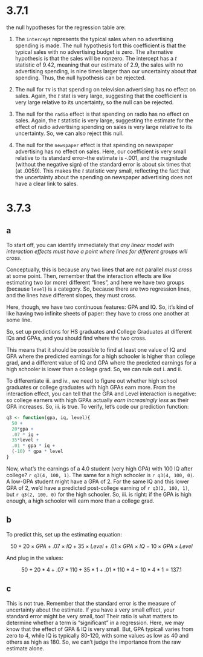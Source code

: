 # 3.7.1

the null hypotheses for the regression table are: 

1. The `intercept` represents the typical sales when no advertising spending is made. The null hypothesis fort this coefficient is that the typical sales with no advertising budget is zero. The alternative hypothesis is that the sales will be nonzero. The intercept has a $t$ statistic of 9.42, meaning that our estimate of 2.9, the sales with no advertising spending, is nine times larger than our uncertainty about that spending. Thus, the null hypothesis can be rejected. 

2. The null for `TV` is that spending on television advertising has no effect on sales. Again, the $t$ stat is very large, suggesting that the coefficient is very large relative to its uncertainty, so the null can be rejected. 

3. The null for the `radio` effect is that spending on radio has no effect on sales. Again, the $t$ statistic is very large, suggesting the estimate for the effect of radio advertising spending on sales is very large relative to its uncertainty. So, we can also reject this null. 

4. The null for the `newspaper` effect is that spending on newspaper advertising has no effect on sales. Here, our coefficient is very small relative to its standard error--the estimate is -.001, and the magnitude (without the negative sign) of the standard error is about six times that (at .0059). This makes the $t$ statistic very small, reflecting the fact that the uncertainty about the spending on newspaper advertising does not have a clear link to sales. 

# 3.7.3

## a

To start off, you can identify immediately that *any linear model with interaction effects must have a point where lines for different groups will cross*. 

Conceptually, this is because any two lines that are not parallel *must cross* at some point. Then, remember that the interaction effects are like estimating two (or more) different "lines", and here we have two groups (because `level`) is a category. So, because there are two regression lines, and the lines have different slopes, they must cross. 

Here, though, we have two continuous features: GPA and IQ. So, it's kind of like having two infinite sheets of paper: they have to cross one another at some line. 

So, set up predictions for HS graduates and College Graduates at different IQs and GPAs, and you should find where the two cross. 

This means that it should be possible to find at least one value of IQ and GPA where the predicted earnings for a high schooler is higher than college grad, and a different value of IQ and GPA where the predicted earnings for a high schooler is lower than a college grad. So, we can rule out i. and ii. 

To differentiate iii. and iv., we need to figure out whether high school graduates or college graduates with high GPAs earn more. From the interaction effect, you can tell that the GPA and Level interaction is negative: so college earners with high GPAs actually *earn increasingly less* as their GPA increases. So, iii. is true. To verify, let's code our prediction function: 

```r
q3 <- function(gpa, iq, level){
  50 + 
  20*gpa + 
  .07 * iq + 
  35*level + 
  .01 * gpa * iq + 
  (-10) * gpa * level
}
```

Now, what's the earnings of a 4.0 student (very high GPA) with 100 IQ after college? `r q3(4, 100, 1)`. The same for a high schooler is `r q3(4, 100, 0)`. A low-GPA student might have a GPA of 2. For the same IQ and this lower GPA of 2, we'd have a predicted post-college earning of `r q3(2, 100, 1)`, but `r q3(2, 100, 0)` for the high schooler. So, iii. is right: if the GPA is high enough, a high schooler will earn more than a college grad. 

## b

To predict this, set up the estimating equation: 

$$ 
50 + 20 \times GPA + .07 \times IQ + 35 \times Level + .01 \times GPA \times IQ - 10 \times GPA \times Level
$$

And plug in the values: 

$$ 50 + 20 * 4+ .07 * 110 + 35 * 1 + .01 * 110 * 4 - 10 * 4 * 1 = 137.1 $$

## c

This is not true. Remember that the standard error is the measure of uncertainty about the estimate. If you have a very small effect, your standard error might be very small, too! Their ratio is what matters to determine whether a term is "significant" in a regression. Here, we may know that the effect of GPA & IQ is very small. But, GPA typicall varies from zero to 4, while IQ is typically 80-120, with some values as low as 40 and others as high as 180. So, we can't judge the importance from the raw estimate alone. 